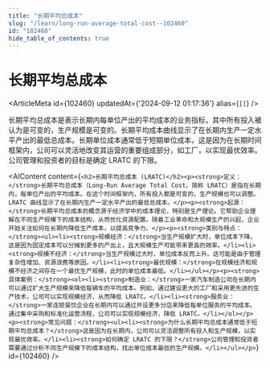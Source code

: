 ```yaml
---
title: "长期平均总成本"
slug: "/learn/long-run-average-total-cost--102460"
id: "102460"
hide_table_of_contents: true
---
```



# 长期平均总成本

<ArticleMeta id={102460} updatedAt={'2024-09-12 01:17:36'} alias={`[]`} />
<div className='border-solid border-b border-t-0 my-4 border-[var(--ifm-color-gray-300)]' />

长期平均总成本是表示长期内每单位产出的平均成本的业务指标，其中所有投入被认为是可变的，生产规模是可变的。长期平均成本曲线显示了在长期内生产一定水平产出的最低总成本。长期单位成本通常低于短期单位成本，这是因为在长期时间框架内，公司可以灵活地改变其运营的重要组成部分，如工厂，以实现最优效率。公司管理和投资者的目标是确定 LRATC 的下限。

<AIContent content={`<h2>长期平均总成本 (LRATC)</h2><p><strong>定义：</strong>长期平均总成本（Long-Run Average Total Cost，简称 LRATC）是指在长期内，每单位产出的平均成本。在这个时间框架内，所有投入都是可变的，生产规模也可以调整。LRATC 曲线显示了在长期内生产一定水平产出的最低总成本。</p><p><strong>起源：</strong>长期平均总成本的概念源于经济学中的成本理论，特别是生产理论。它帮助企业理解在不同生产规模下的成本结构，从而优化资源配置。随着工业革命和大规模生产的兴起，企业开始关注如何在长期内降低生产成本，以提高竞争力。</p><p><strong>类别与特点：</strong><ul><li><strong>规模经济：</strong>当生产规模扩大时，单位成本下降。这是因为固定成本可以分摊到更多的产出上，且大规模生产可能带来更高的效率。</li><li><strong>规模不经济：</strong>当生产规模过大时，单位成本反而上升。这可能是由于管理复杂性增加、资源浪费等原因。</li><li><strong>最优规模：</strong>在规模经济和规模不经济之间存在一个最优生产规模，此时的单位成本最低。</li></ul></p><p><strong>具体案例：</strong><ol><li><strong>制造业：</strong>一家汽车制造公司在长期内可以通过扩大生产规模来降低每辆车的平均成本。例如，通过建设更大的工厂和采用更先进的生产技术，公司可以实现规模经济，从而降低 LRATC。</li><li><strong>服务业：</strong>一家连锁餐饮企业在长期内可以通过开设更多分店来降低每单位服务的平均成本。通过集中采购和标准化运营流程，公司可以实现规模经济，降低 LRATC。</li></ol></p><p><strong>常见问题：</strong><ul><li><strong>为什么长期平均总成本通常低于短期平均总成本？</strong>这是因为在长期内，公司可以灵活调整所有投入和生产规模，以实现最优效率。</li><li><strong>如何确定 LRATC 的下限？</strong>公司管理和投资者需要通过分析不同生产规模下的成本结构，找出单位成本最低的生产规模。</li></ul></p>`} id={102460} />

